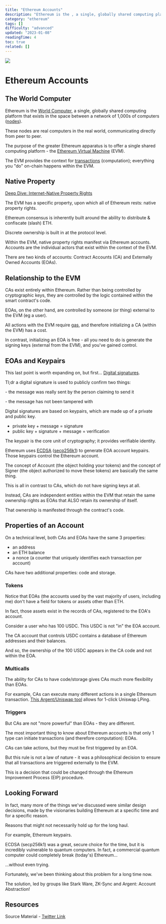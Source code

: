 ```yaml
---
title: "Ethereum Accounts"
description: "Ethereum is the , a single, globally shared computing platform that exists in the space between a network of 1,000s of computers ()."
category: "ethereum"
tags: []
difficulty: "advanced"
updated: "2023-01-08"
readingTime: 4
toc: true
related: []
---
```


![](/images/account-banner.png)

# Ethereum Accounts

## The World Computer

Ethereum is the [World Computer](https://inevitableeth.com/home/ethereum/world-computer), a single, globally shared computing platform that exists in the space between a network of 1,000s of computers ([nodes](https://inevitableeth.com/home/ethereum/node)).

These nodes are real computers in the real world, communicating directly from peer to peer.

The purpose of the greater Ethereum apparatus is to offer a single shared computing platform - the [Ethereum Virtual Machine](/ethereum/evm) (EVM).

The EVM provides the context for [transactions](/ethereum/transaction) (computation); everything you "do" on-chain happens within the EVM.

## Native Property

[Deep Dive: Internet-Native Property Rights](/ethereum/property-rights)

The EVM has a specific property, upon which all of Ethereum rests: native property rights.

Ethereum consensus is inherently built around the ability to distribute & confiscate (slash) ETH.

Discrete ownership is built in at the protocol level.

Within the EVM, native property rights manifest via Ethereum accounts. Accounts are the individual actors that exist within the context of the EVM.

There are two kinds of accounts: Contract Accounts (CA) and Externally Owned Accounts (EOAs).

## Relationship to the EVM

CAs exist entirely within Ethereum. Rather than being controlled by cryptographic keys, they are controlled by the logic contained within the smart contract's code.

EOAs, on the other hand, are controlled by someone (or thing) external to the EVM (eg a user).

All actions with the EVM require [gas](/concepts/gas), and therefore initializing a CA (within the EVM) has a cost.

In contrast, initializing an EOA is free - all you need to do is generate the signing keys (external from the EVM), and you've gained control.

## EOAs and Keypairs

This last point is worth expanding on, but first... [Digital signatures](/concepts/digital-signatures).

Tl;dr a digital signature is used to publicly confirm two things:

\- the message was really sent by the person claiming to send it

\- the message has not been tampered with

Digital signatures are based on keypairs, which are made up of a private and public key.

*   private key + message = signature
*   public key + signature + message = verification

The keypair is the core unit of cryptography; it provides verifiable identity.

Ethereum uses [ECDSA](https://en.wikipedia.org/wiki/Elliptic_Curve_Digital_Signature_Algorithm) ([secp256k1](https://en.bitcoin.it/wiki/Secp256k1)) to generate EOA account keypairs. Those keypairs control the Ethereum account.

The concept of Account (the object holding your tokens) and the concept of Signer (the object authorized to move these tokens) are basically the same thing.

This is all in contrast to CAs, which do not have signing keys at all.

Instead, CAs are independent entities within the EVM that retain the same ownership rights as EOAs that ALSO retain its ownership of itself.

That ownership is manifested through the contract's code.

## Properties of an Account

On a technical level, both CAs and EOAs have the same 3 properties:

*   an address
*   an ETH balance
*   a nonce (a counter that uniquely identifies each transaction per account)

CAs have two additional properties: code and storage.

### Tokens

Notice that EOAs (the accounts used by the vast majority of users, including me) don't have a field for tokens or assets other than ETH.

In fact, those assets exist in the records of CAs, registered to the EOA's account.

Consider a user who has 100 USDC. This USDC is not "in" the EOA account.

The CA account that controls USDC contains a database of Ethereum addresses and their balances.

And so, the ownership of the 100 USDC appears in the CA code and not within the EOA.

### Multicalls

The ability for CAs to have code/storage gives CAs much more flexibility than EOAs.

For example, CAs can execute many different actions in a single Ethereum transaction. [This Argent/Uniswap tool](https://www.argent.xyz/blog/uniswap-multicall/) allows for 1-click Uniswap LPing.

### Triggers

But CAs are not "more powerful" than EOAs - they are different.

The most important thing to know about Ethereum accounts is that only 1 type can initiate transactions (and therefore computation): EOAs.

CAs can take actions, but they must be first triggered by an EOA.

But this rule is not a law of nature - it was a philosophical decision to ensure that all transactions are triggered externally to the EVM.

This is a decision that could be changed through the Ethereum Improvement Process (EIP) procedure.

## Looking Forward

In fact, many more of the things we've discussed were similar design decisions, made by the visionaries building Ethereum at a specific time and for a specific reason.

Reasons that might not necessarily hold up for the long haul.

For example, Ethereum keypairs.

ECDSA (secp256k1) was a great, secure choice for the time, but it is incredibly vulnerable to quantum computers. In fact, a commercial quantum computer could completely break (today's) Ethereum...

...without even trying.

Fortunately, we've been thinking about this problem for a long time now.

The solution, led by groups like Stark Ware, ZK-Sync and Argent: Account Abstraction!

## Resources

Source Material - [Twitter Link](https://twitter.com/logarithmicrex/status/1612265449923956737)
